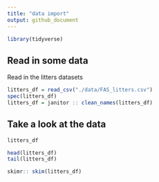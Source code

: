 ```yaml
---
title: "data import"
output: github_document
---
```


```r
library(tidyverse)
```

## Read in some data

Read in the litters datasets

```r
litters_df = read_csv("./data/FAS_litters.csv")
spec(litters_df)
litters_df = janitor :: clean_names(litters_df)
```

## Take a look at the data

```r
litters_df
```

```r
head(litters_df)
tail(litters_df)
```

```r
skimr:: skim(litters_df)
```

